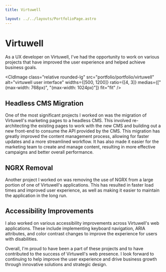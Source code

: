 ```yaml
---
title: Virtuwell

layout: ../../layouts/PortfolioPage.astro
---
```



# Virtuwell

As a UX developer on Virtuwell, I've had the opportunity to work on various projects that have improved the user experience and helped achieve business goals.

<CldImage
  class="relative rounded-lg"
  src="portfolio/portfolio/virtuwell"
  alt="virtuwell user interface"
  widths={[500, 1200]}
  ratio={[4, 3]}
  medias={["(max-width: 768px)", "(max-width: 1024px)"]}
  fit="fit"
/>

## Headless CMS Migration

One of the most significant projects I worked on was the migration of Virtuwell's marketing pages to a headless CMS. This involved re-architecting the existing pages to work with the new CMS and building out a new front-end to consume the API provided by the CMS. This migration has greatly improved the content management process, allowing for faster updates and a more streamlined workflow. It has also made it easier for the marketing team to create and manage content, resulting in more effective campaigns and better overall performance.

## NGRX Removal

Another project I worked on was removing the use of NGRX from a large portion of one of Virtuwell's applications. This has resulted in faster load times and improved user experience, as well as making it easier to maintain the application in the long run.

## Accessibility Improvements

I also worked on various accessibility improvements across Virtuwell's web applications. These include implementing keyboard navigation, ARIA attributes, and color contrast changes to improve the experience for users with disabilities.

Overall, I'm proud to have been a part of these projects and to have contributed to the success of Virtuwell's web presence. I look forward to continuing to help improve the user experience and drive business growth through innovative solutions and strategic design.
